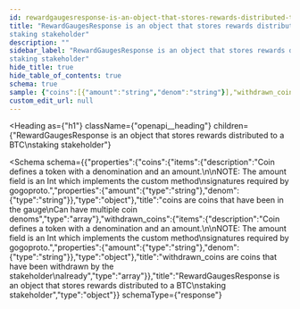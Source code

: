 ```yaml
---
id: rewardgaugesresponse-is-an-object-that-stores-rewards-distributed-to-a-btc-staking-stakeholder
title: "RewardGaugesResponse is an object that stores rewards distributed to a BTC
staking stakeholder"
description: ""
sidebar_label: "RewardGaugesResponse is an object that stores rewards distributed to a BTC
staking stakeholder"
hide_title: true
hide_table_of_contents: true
schema: true
sample: {"coins":[{"amount":"string","denom":"string"}],"withdrawn_coins":[{"amount":"string","denom":"string"}]}
custom_edit_url: null
---
```



<Heading
  as={"h1"}
  className={"openapi__heading"}
  children={"RewardGaugesResponse is an object that stores rewards distributed to a BTC\nstaking stakeholder"}
>
</Heading>





<Schema
  schema={{"properties":{"coins":{"items":{"description":"Coin defines a token with a denomination and an amount.\n\nNOTE: The amount field is an Int which implements the custom method\nsignatures required by gogoproto.","properties":{"amount":{"type":"string"},"denom":{"type":"string"}},"type":"object"},"title":"coins are coins that have been in the gauge\nCan have multiple coin denoms","type":"array"},"withdrawn_coins":{"items":{"description":"Coin defines a token with a denomination and an amount.\n\nNOTE: The amount field is an Int which implements the custom method\nsignatures required by gogoproto.","properties":{"amount":{"type":"string"},"denom":{"type":"string"}},"type":"object"},"title":"withdrawn_coins are coins that have been withdrawn by the stakeholder\nalready","type":"array"}},"title":"RewardGaugesResponse is an object that stores rewards distributed to a BTC\nstaking stakeholder","type":"object"}}
  schemaType={"response"}
>
  
</Schema>
            